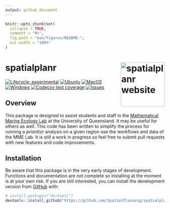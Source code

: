 ```yaml
---
output: github_document
---
```


<!-- README.md is generated from README.Rmd. Please edit that file -->

```r
knitr::opts_chunk$set(
  collapse = TRUE,
  comment = "#>",
  fig.path = "man/figures/README-",
  out.width = "100%"
)
```

# spatialplanr <a href="https://SpatialPlanning.github.io/spatialplanr"><img src="man/figures/logo.png" align="right" height="139" alt="spatialplanr website" /></a>

<!-- badges: start -->
[![Lifecycle: experimental](https://img.shields.io/badge/lifecycle-experimental-orange.svg)](https://lifecycle.r-lib.org/articles/stages.html#experimental)
[![Ubuntu](https://github.com/SpatialPlanning/spatialplanr/actions/workflows/Ubuntu.yaml/badge.svg)](https://github.com/SpatialPlanning/spatialplanr/actions/workflows/Ubuntu.yaml)
[![MacOS](https://github.com/SpatialPlanning/spatialplanr/actions/workflows/MacOS.yaml/badge.svg)](https://github.com/SpatialPlanning/spatialplanr/actions/workflows/MacOS.yaml)
[![Windows](https://github.com/SpatialPlanning/spatialplanr/actions/workflows/Windows.yaml/badge.svg)](https://github.com/SpatialPlanning/spatialplanr/actions/workflows/Windows.yaml)
[![Codecov test coverage](https://codecov.io/gh/SpatialPlanning/spatialplanr/branch/main/graph/badge.svg)](https://app.codecov.io/gh/SpatialPlanning/spatialplanr/tree/main)
[![Issues](https://img.shields.io/github/issues/SpatialPlanning/spatialplanr)](https://github.com/SpatialPlanning/spatialplanr/issues)
<!-- badges: end -->

## Overview
This package is designed to assist students and staff in the [Mathematical Marine Ecology Lab](https://mathmarecol.github.io) at the University of Queensland. It may be useful for others as well. This code has been written to simplify the process for running a _prioritizr_ analysis on a given region use the workflows and data of the MME Lab. It is still a work in progress so feel free to submit pull requests with new features and code improvements.

## Installation

Be aware that this package is in the very early stages of development. Functions and documentation are not complete so installing at the moment is at your own risk. If you are still interested, you can install the development version from [GitHub](https://github.com/) with:

``` r
# install.packages("devtools")
devtools::install_github("https://github.com/SpatialPlanning/spatialplanr")
```
